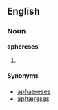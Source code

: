 ==English==

===Noun===
'''aphereses''' {{p}}

# {{plural of|[[apheresis#English|apheresis]]}}

====Synonyms====
* [[aphaereses]]
* [[aphæreses]]